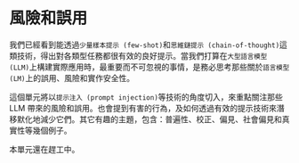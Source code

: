 # 風險和誤用


我們已經看到能透過`少量樣本提示 (few-shot)`和`思維鏈提示 (chain-of-thought)`這類技術，得出對各類型任務都很有效的良好提示。當我們打算在`大型語言模型 (LLM)`上構建實際應用時，最重要而不可忽視的事情，是務必思考那些關於`語言模型 (LM)`上的誤用、風險和實作安全性。

這個單元將以`提示注入 (prompt injection)`等技術的角度切入，來重點關注那些 LLM 帶來的風險和誤用。也會提到有害的行為，及如何透過有效的提示技術來潛移默化地減少它們。其它有趣的主題，包含：普遍性、校正、偏見、社會偏見和真實性等幾個例子。

<Callout emoji="⚠️">
  本單元還在趕工中。
</Callout>
